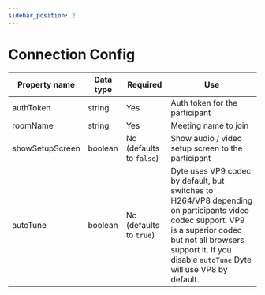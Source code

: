 ```yaml
---
sidebar_position: 2
---
```


# Connection Config

| Property name   | Data type | Required                 | Use                                                                                                                                                                                                                      |
| --------------- | --------- | ------------------------ | ------------------------------------------------------------------------------------------------------------------------------------------------------------------------------------------------------------------------ |
| authToken       | string    | Yes                      | Auth token for the participant                                                                                                                                                                                            |
| roomName        | string    | Yes                      | Meeting name to join                                                                                                                                                                                                     |
| showSetupScreen | boolean   | No (defaults to `false`) | Show audio / video setup screen to the participant                                                                                                                                                                       |
| autoTune        | boolean   | No (defaults to `true`)  | Dyte uses VP9 codec by default, but switches to H264/VP8 depending on participants video codec support. VP9 is a superior codec but not all browsers support it. If you disable `autoTune` Dyte will use VP8 by default. |
